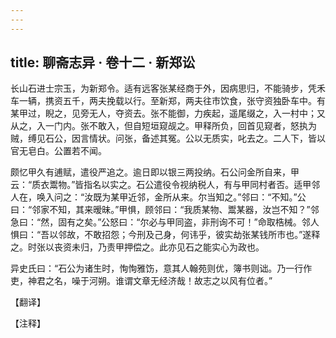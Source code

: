 ```yaml
---
---
---
```

title: 聊斋志异 · 卷十二 · 新郑讼
---

长山石进士宗玉，为新郑令。适有远客张某经商于外，因病思归，不能骑步，凭禾车一辆，携资五千，两夫挽载以行。至新郑，两夫往市饮食，张守资独卧车中。有某甲过，睨之，见旁无人，夺资去。张不能御，力疾起，遥尾缀之，入一村中；又从之，入一门内。张不敢入，但自短垣窥觇之。甲释所负，回首见窥者，怒执为贼，缚见石公，因言情状。问张，备述其冤。公以无质实，叱去之。二人下，皆以官无皂白。公置若不闻。

颇忆甲久有逋赋，遣役严追之。逾日即以银三两投纳。石公问金所自来，甲云：“质衣鬻物。”皆指名以实之。石公遣役令视纳税人，有与甲同村者否。适甲邻人在，唤入问之：“汝既为某甲近邻，金所从来。尔当知之。”邻曰：“不知。”公曰：“邻家不知，其来暧昧。”甲惧，顾邻曰：“我质某物、鬻某器，汝岂不知？”邻急曰：“然，固有之矣。”公怒曰：“尔必与甲同盗，非刑询不可！”命取梏械。邻人惧曰：“吾以邻故，不敢招怨；今刑及己身，何讳乎，彼实劫张某钱所市也。”遂释之。时张以丧资未归，乃责甲押偿之。此亦见石之能实心为政也。

异史氏曰：“石公为诸生时，恂恂雅饬，意其人翰苑则优，簿书则诎。乃一行作吏，神君之名，噪于河朔。谁谓文章无经济哉！故志之以风有位者。”

【翻译】

【注释】

